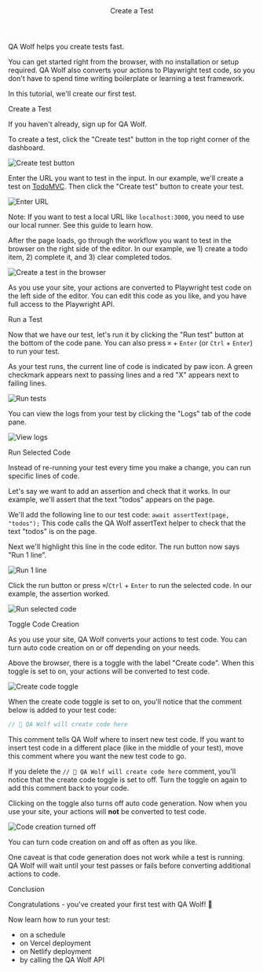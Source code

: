 

<Layout>

<Header>Create a Test</Header>

<StartTutorial />

QA Wolf helps you create tests fast.

You can get started right from the browser, with no installation or setup required. QA Wolf also converts your actions to <ExternalLink href="https://playwright.dev/docs/core-concepts">Playwright</ExternalLink> test code, so you don't have to spend time writing boilerplate or learning a test framework.

In this tutorial, we'll create our first test.

<SubHeader>Create a Test</SubHeader>

If you haven't already, <ExternalLink href="https://www.qawolf.com/sign-up">sign up for QA Wolf</ExternalLink>.

To create a test, click the "Create test" button in the top right corner of the dashboard.

<Image
  alt="Create test button"
  height={374}
  src="/docs/create-a-test/create-test-button.png"
  width={1600}
/>

Enter the URL you want to test in the input. In our example, we'll create a test on <a href='http://todomvc.com/examples/react' target="_blank">TodoMVC</a>. Then click the "Create test" button to create your test.

<Image
  alt="Enter URL"
  height={804}
  src="/docs/create-a-test/enter-url.png"
  width={1600}
/>

Note: If you want to test a local URL like `localhost:3000`, you need to use our local runner. See <Link href="/docs/use-localhost">this guide</Link> to learn how.

After the page loads, go through the workflow you want to test in the browser on the right side of the editor. In our example, we 1) create a todo item, 2) complete it, and 3) clear completed todos.

<Image
  alt="Create a test in the browser"
  height={799}
  src="/docs/create-a-test/created-test.png"
  width={1600}
/>

As you use your site, your actions are converted to <ExternalLink href="https://playwright.dev/docs/core-concepts">Playwright</ExternalLink> test code on the left side of the editor. You can edit this code as you like, and you have full access to the <ExternalLink href="https://playwright.dev/docs/api/class-playwright" target="_blank">Playwright API</ExternalLink>.

<SubHeader>Run a Test</SubHeader>

Now that we have our test, let's run it by clicking the "Run test" button at the bottom of the code pane. You can also press `⌘` + `Enter` (or `Ctrl` + `Enter`) to run your test.

As your test runs, the current line of code is indicated by paw icon. A green checkmark appears next to passing lines and a red "X" appears next to failing lines.

<Image
  alt="Run tests"
  height={799}
  src="/docs/create-a-test/run-test.png"
  width={1600}
/>

You can view the logs from your test by clicking the "Logs" tab of the code pane.

<Image
  alt="View logs"
  height={801}
  src="/docs/create-a-test/view-logs.png"
  width={1600}
/>

<SubHeader>Run Selected Code</SubHeader>

Instead of re-running your test every time you make a change, you can run specific lines of code.

Let's say we want to add an assertion and check that it works. In our example, we'll assert that the text "todos" appears on the page.

We'll add the following line to our test code: `await assertText(page, "todos");` This code calls the QA Wolf <Link href="/docs/assert-text">assertText</Link> helper to check that the text "todos" is on the page.

Next we'll highlight this line in the code editor. The run button now says "Run 1 line".

<Image
  alt="Run 1 line"
  height={797}
  src="/docs/create-a-test/run-1-line.png"
  width={1600}
/>

Click the run button or press `⌘`/`Ctrl` + `Enter` to run the selected code. In our example, the assertion worked.

<Image
  alt="Run selected code"
  height={362}
  src="/docs/create-a-test/run-selected-code.png"
  width={480}
/>

<SubHeader>Toggle Code Creation</SubHeader>

As you use your site, QA Wolf converts your actions to test code. You can turn auto code creation on or off depending on your needs.

Above the browser, there is a toggle with the label "Create code". When this toggle is set to on, your actions will be converted to test code.

<Image
  alt="Create code toggle"
  height={794}
  src="/docs/create-a-test/create-code-toggle.png"
  width={1600}
/>

When the create code toggle is set to on, you'll notice that the comment below is added to your test code:

```js
// 🐺 QA Wolf will create code here
```

This comment tells QA Wolf where to insert new test code. If you want to insert test code in a different place (like in the middle of your test), move this comment where you want the new test code to go.

If you delete the `// 🐺 QA Wolf will create code here` comment, you'll notice that the create code toggle is set to off. Turn the toggle on again to add this comment back to your code.

Clicking on the toggle also turns off auto code generation. Now when you use your site, your actions will **not** be converted to test code.

<Image
  alt="Code creation turned off"
  height={797}
  src="/docs/create-a-test/create-code-off.png"
  width={1600}
/>

You can turn code creation on and off as often as you like.

One caveat is that code generation does not work while a test is running. QA Wolf will wait until your test passes or fails before converting additional actions to code.

<SubHeader>Conclusion</SubHeader>

Congratulations - you've created your first test with QA Wolf! 🎉

Now learn how to run your test:

- <Link href="/docs/run-tests-on-a-schedule">on a schedule</Link>
- <Link href="/docs/run-tests-on-vercel-deployment">on Vercel deployment</Link>
- <Link href="/docs/run-tests-on-netlify-deployment">
    on Netlify deployment
  </Link>
- <Link href="/docs/run-tests-with-api">by calling the QA Wolf API</Link>

</Layout>
